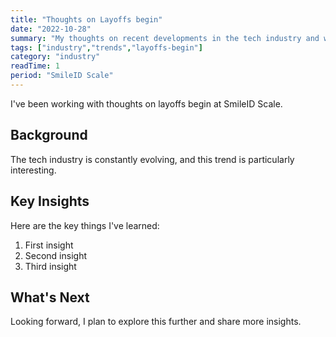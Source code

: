 ```yaml
---
title: "Thoughts on Layoffs begin"
date: "2022-10-28"
summary: "My thoughts on recent developments in the tech industry and what they mean for developers."
tags: ["industry","trends","layoffs-begin"]
category: "industry"
readTime: 1
period: "SmileID Scale"
---
```


I've been working with thoughts on layoffs begin at SmileID Scale.

## Background

The tech industry is constantly evolving, and this trend is particularly interesting.

## Key Insights

Here are the key things I've learned:

1. First insight
2. Second insight
3. Third insight

## What's Next

Looking forward, I plan to explore this further and share more insights.

